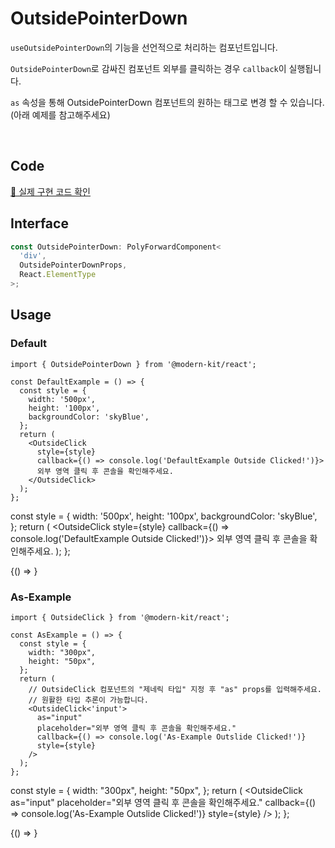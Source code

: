 
# OutsidePointerDown

`useOutsidePointerDown`의 기능을 선언적으로 처리하는 컴포넌트입니다.

`OutsidePointerDown`로 감싸진 컴포넌트 외부를 클릭하는 경우 `callback`이 실행됩니다.

`as` 속성을 통해 OutsidePointerDown 컴포넌트의 원하는 태그로 변경 할 수 있습니다. (아래 예제를 참고해주세요)

<br />

## Code
[🔗 실제 구현 코드 확인](https://github.com/modern-agile-team/modern-kit/blob/main/packages/react/src/components/OutsideClick/index.tsx)

## Interface
```ts title="typescript"
const OutsidePointerDown: PolyForwardComponent<
  'div',
  OutsidePointerDownProps,
  React.ElementType
>;
```

## Usage
### Default
```tsx title="typescript"
import { OutsidePointerDown } from '@modern-kit/react';

const DefaultExample = () => {
  const style = {
    width: '500px',
    height: '100px',
    backgroundColor: 'skyBlue',
  };
  return (
    <OutsideClick
      style={style}
      callback={() => console.log('DefaultExample Outside Clicked!')}>
      외부 영역 클릭 후 콘솔을 확인해주세요.
    </OutsideClick>
  );
};
```

  const style = {
    width: '500px',
    height: '100px',
    backgroundColor: 'skyBlue',
  };
  return (
    <OutsideClick
      style={style}
      callback={() => console.log('DefaultExample Outside Clicked!')}>
      외부 영역 클릭 후 콘솔을 확인해주세요.
    </OutsideClick>
  );
};


<BrowserOnly>
  {() => <DefaultExample />}
</BrowserOnly>

<br />

### As-Example
```tsx title="typescript"
import { OutsideClick } from '@modern-kit/react';

const AsExample = () => {
  const style = {
    width: "300px",
    height: "50px",
  };
  return (
    // OutsideClick 컴포넌트의 "제네릭 타입" 지정 후 "as" props를 입력해주세요. 
    // 원활한 타입 추론이 가능합니다.
    <OutsideClick<'input'> 
      as="input"
      placeholder="외부 영역 클릭 후 콘솔을 확인해주세요."
      callback={() => console.log('As-Example Outslide Clicked!')}
      style={style}
    />
  );
};
```

  const style = {
    width: "300px",
    height: "50px",
  };
  return (
    <OutsideClick
      as="input"
      placeholder="외부 영역 클릭 후 콘솔을 확인해주세요."
      callback={() => console.log('As-Example Outslide Clicked!')}
      style={style}
    />
  );
};

<BrowserOnly>
  {() => <AsExample />}
</BrowserOnly>